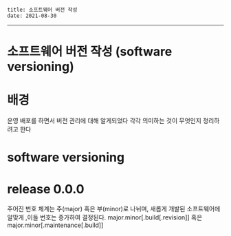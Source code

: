 ```
title: 소프트웨어 버전 작성
date: 2021-08-30
```
---

# 소프트웨어 버전 작성 (software versioning)

# 배경

운영 배포를 하면서 버전 관리에 대해 알게되었다
각각 의미하는 것이 무엇인지 정리하려고 한다

# software versioning

# release 0.0.0

주어진 번호 체계는 주(major) 혹은 부(minor)로 나뉘며, 새롭게 개발된 소프트웨어에 알맞게 ,이들 번호는 증가하여 결정된다.
major.minor[.build[.revision]]
혹은
major.minor[.maintenance[.build]]